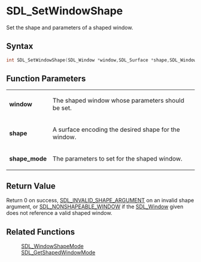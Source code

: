 = SDL_SetWindowShape =

Set the shape and parameters of a shaped window.

== Syntax ==

<syntaxhighlight lang='c'>
int SDL_SetWindowShape(SDL_Window *window,SDL_Surface *shape,SDL_WindowShapeMode *shape_mode);
</syntaxhighlight>

== Function Parameters ==

{|
|'''window'''
|The shaped window whose parameters should be set.
|-
|'''shape'''
|A surface encoding the desired shape for the window.
|-
|'''shape_mode'''
|The parameters to set for the shaped window.
|}

== Return Value ==

Return 0 on success, [[SDL_INVALID_SHAPE_ARGUMENT]] on an invalid shape
argument, or [[SDL_NONSHAPEABLE_WINDOW]] if the [[SDL_Window]] given does
not reference a valid shaped window.

== Related Functions ==

:[[SDL_WindowShapeMode]]
:[[SDL_GetShapedWindowMode]]



